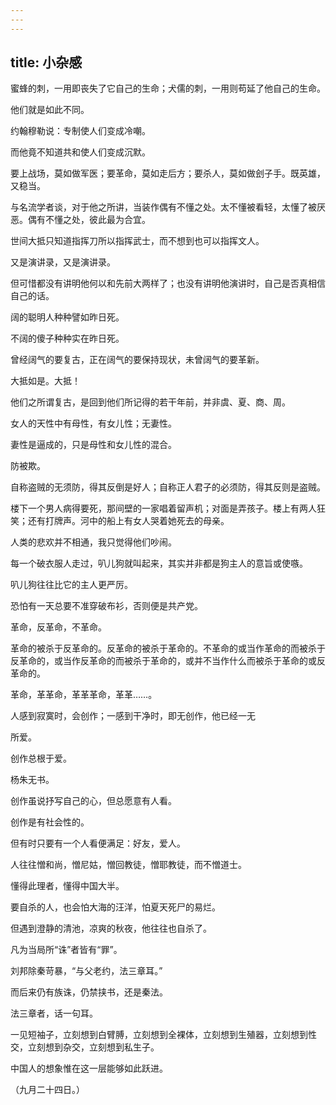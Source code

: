 ```yaml
---
---
---
```

title: 小杂感
---



蜜蜂的刺，一用即丧失了它自己的生命；犬儒的刺，一用则苟延了他自己的生命。

他们就是如此不同。

约翰穆勒说：专制使人们变成冷嘲。

而他竟不知道共和使人们变成沉默。

要上战场，莫如做军医；要革命，莫如走后方；要杀人，莫如做刽子手。既英雄，又稳当。

与名流学者谈，对于他之所讲，当装作偶有不懂之处。太不懂被看轻，太懂了被厌恶。偶有不懂之处，彼此最为合宜。

世间大抵只知道指挥刀所以指挥武士，而不想到也可以指挥文人。

又是演讲录，又是演讲录。

但可惜都没有讲明他何以和先前大两样了；也没有讲明他演讲时，自己是否真相信自己的话。

阔的聪明人种种譬如昨日死。

不阔的傻子种种实在昨日死。

曾经阔气的要复古，正在阔气的要保持现状，未曾阔气的要革新。

大抵如是。大抵！

他们之所谓复古，是回到他们所记得的若干年前，并非虞、夏、商、周。

女人的天性中有母性，有女儿性；无妻性。

妻性是逼成的，只是母性和女儿性的混合。

防被欺。

自称盗贼的无须防，得其反倒是好人；自称正人君子的必须防，得其反则是盗贼。

楼下一个男人病得要死，那间壁的一家唱着留声机；对面是弄孩子。楼上有两人狂笑；还有打牌声。河中的船上有女人哭着她死去的母亲。

人类的悲欢并不相通，我只觉得他们吵闹。

每一个破衣服人走过，叭儿狗就叫起来，其实并非都是狗主人的意旨或使嗾。

叭儿狗往往比它的主人更严厉。

恐怕有一天总要不准穿破布衫，否则便是共产党。

革命，反革命，不革命。

革命的被杀于反革命的。反革命的被杀于革命的。不革命的或当作革命的而被杀于反革命的，或当作反革命的而被杀于革命的，或并不当作什么而被杀于革命的或反革命的。

革命，革革命，革革革命，革革……。

人感到寂寞时，会创作；一感到干净时，即无创作，他已经一无

所爱。

创作总根于爱。

杨朱无书。

创作虽说抒写自己的心，但总愿意有人看。

创作是有社会性的。

但有时只要有一个人看便满足：好友，爱人。

人往往憎和尚，憎尼姑，憎回教徒，憎耶教徒，而不憎道士。

懂得此理者，懂得中国大半。

要自杀的人，也会怕大海的汪洋，怕夏天死尸的易烂。

但遇到澄静的清池，凉爽的秋夜，他往往也自杀了。

凡为当局所“诛”者皆有“罪”。

刘邦除秦苛暴，“与父老约，法三章耳。”

而后来仍有族诛，仍禁挟书，还是秦法。

法三章者，话一句耳。

一见短袖子，立刻想到白臂膊，立刻想到全裸体，立刻想到生殖器，立刻想到性交，立刻想到杂交，立刻想到私生子。

中国人的想象惟在这一层能够如此跃进。

（九月二十四日。）